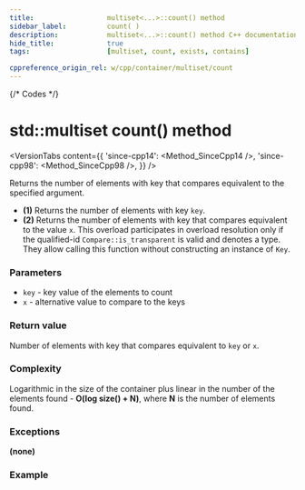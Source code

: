 ```yaml
---
title:					multiset<...>::count() method
sidebar_label:			count( )
description:			multiset<...>::count() method C++ documentation
hide_title:				true
tags:					[multiset, count, exists, contains]

cppreference_origin_rel: w/cpp/container/multiset/count
---
```



{/* Codes */}


# std::multiset count() method

<VersionTabs content={{
    'since-cpp14': <Method_SinceCpp14 />,
    'since-cpp98': <Method_SinceCpp98 />,
    }} />

Returns the number of elements with key that compares equivalent to the specified argument.

- **(1)** Returns the number of elements with key `key`.
- **(2)** Returns the number of elements with key that compares equivalent to the value `x`.
    This overload participates in overload resolution only if the qualified-id `Compare::is_transparent` is valid and denotes a type.
    They allow calling this function without constructing an instance of `Key`.

### Parameters

- `key` - key value of the elements to count
- `x` - alternative value to compare to the keys

### Return value

Number of elements with key that compares equivalent to `key` or `x`.

### Complexity

Logarithmic in the size of the container plus linear in the number of the elements found - **O(log size() + N)**, where **N** is the number of elements found.

### Exceptions

**(none)**

### Example

<ImproveSection />

